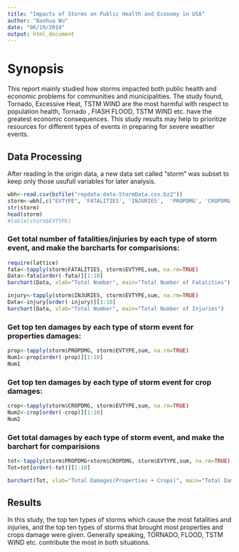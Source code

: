 ```yaml
---
title: "Impacts of Storms on Public Health and Economy in USA"
author: "Baohua Wu"
date: "06/10/2014"
output: html_document
---
```


# Synopsis

This report mainly studied how storms impacted both public health and economic problems for communities and municipalities.
The study found, Tornado, Excessive Heat, TSTM WIND are  the most harmful with respect to population health, Tornado , FlASH FLOOD, TSTM WIND etc.  have the greatest economic consequences. This study results may help to prioritize resources for different types of events in preparing for severe weather events.


## Data Processing
After reading in the origin data, a new data set called "storm" was subset to keep only those usufull variables for later analysis.

```r
wbh<-read.csv(bzfile("repdata-data-StormData.csv.bz2"))
storm<-wbh[,c("EVTYPE", 'FATALITIES', 'INJURIES',  'PROPDMG', 'CROPDMG')]
str(storm)
head(storm) 
#table(storm$EVTYPE)
```


### Get total number of fatalities/injuries by each type of storm event, and make the barcharts for comparisions:

```r
require(lattice)
fata<-tapply(storm$FATALITIES, storm$EVTYPE,sum, na.rm=TRUE)
Data<-fata[order(-fata)][1:10]
barchart(Data, xlab="Total Number", main="Total Number of Fatalities")

injury<-tapply(storm$INJURIES, storm$EVTYPE,sum, na.rm=TRUE)
Data<-injury[order(-injury)][1:10]
barchart(Data, xlab="Total Number", main="Total Number of Injuries")
```

### Get top ten damages by each type of storm event for properties damages:

```r
prop<-tapply(storm$PROPDMG, storm$EVTYPE,sum, na.rm=TRUE)
Num1<-prop[order(-prop)][1:10]
Num1
```

### Get top ten damages by each type of storm event for crop damages:

```r
crop<-tapply(storm$CROPDMG, storm$EVTYPE,sum, na.rm=TRUE)
Num2<-crop[order(-crop)][1:10]
Num2
```

### Get total damages by each type of storm event, and make the barchart for comparisions
```r
tot<-tapply(storm$PROPDMG+storm$CROPDMG, storm$EVTYPE,sum, na.rm=TRUE)
Tot=tot[order(-tot)][1:10]

barchart(Tot, xlab="Total Damages(Properties + Crops)", main="Total Damage(Properties + Crops)")

```
 
## Results

In this study, the top ten types of storms which cause the most fatalities and injuries,
and the top ten types of storms that brought most properties and crops damage were given.
Generally speaking, TORNADO, FLOOD, TSTM WIND etc. contribute the most in both situations.

